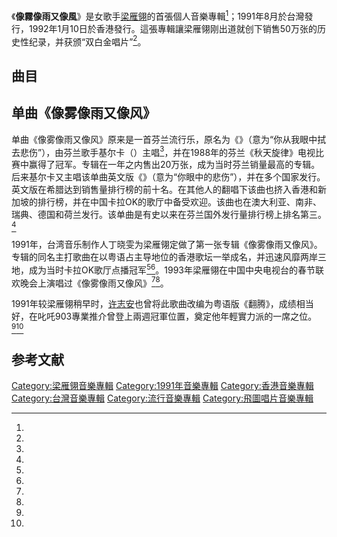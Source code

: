 {{Album infobox | <!-- See Wikipedia:WikiProject_Albums -->
|  Name        = 像霧像雨又像風
|  Type        = [[錄音室專輯|錄音室專輯]]
|  Artist      = [[梁雁翎|梁雁翎]]
|  Cover       = 梁雁翎 像霧像雨又像風.jpg
|  Released    = {{flagicon|ROC}} 1991年8月<br/>{{flagicon|Hong Kong|colonial}} 1992年1月10日
|  Recorded    = {{flagicon|ROC}} 1991年
|  Genre       = [[國語流行音樂|國語流行音樂]]
|  Length      = 42:20
|  Label       = {{flagicon|BHKG}}[[飛圖唱片|飛圖唱片]]<br>{{flagicon|TWN}}[[名將音樂_(台灣)|名將音樂]]
|  Last album  = 
|  This album  = '''像霧像雨又像風'''<br/>（1991年8月）
|  Next album  = [[離開那個不愛你的人|離開那個不愛你的人]]<br/>（1992年8月6日）
}}

《'''像霧像雨又像風'''》是女歌手[[梁雁翎|梁雁翎]]的首張個人音樂專輯<ref name="sina"/>；1991年8月於台灣發行，1992年1月10日於香港發行。這張專輯讓梁雁翎刚出道就创下销售50万张的历史性纪录，并获颁“双白金唱片”<ref name="sina_张"/>。

==曲目==
{{Tracklist
| collapsed = 
| headline = 
| font_size = 
| total_length = 42:20

| all_producer = [[鍾定一|鍾定一]]、[[丁曉雯|丁曉雯]]

| extra_column =

| title1 = 像霧像雨又像風
| music1 = {{tsl|fi|Kassu Halonen}}<br/>{{tsl|fi|Kisu Jernström}}<br/>{{tsl|en|Vexi Salmi|Vexi Salmi}}
| lyrics1 = [[丁曉雯|丁曉雯]]
| arranger1 = [[何永堅|谷中仁]]
| longnote1 = 原曲為{{tsl|en|Kirka}}的《Surun Pyyhit Silmistäni》<ref name="iltalehti"/><br/>台灣華視連續劇《[[福星福將|福星福將]]》主題曲<br/>粵語版本為[[許志安|許志安]]《翻騰》<ref name="sohu"/>
| length1 = 4:04

| title2 = 多少個夜晚
| music2 = [[陳容森|陳容森]]
| lyrics2 = [[吳慶康|吳慶康]]
| arranger2 = [[王利名|王利名]]
| note2 = [[蔣志光|蔣志光]]合唱
| longnote2 = 
| length2 = 4:24

| title3 = 打不開的鎖
| music3 = [[Aldo_Caporuscio|Aldo Caporuscio]]
| lyrics3 = 丁曉雯
| arranger3 = [[孫崇偉|孫崇偉]]
| longnote3 = 
| length3 = 4:56

| title4 = [[你怎麼說|你怎麼說]]
| music4 = [[左宏元|左宏元]]
| lyrics4 = [[上官月|上官月]]
| arranger4 = 鍾定一
| longnote4 = 原唱者為[[鄧麗君|鄧麗君]]
| length4 = 3:46

| title5 = 愛不像你這麼說
| music5 = [[黃國倫|黃國倫]]
| lyrics5 = [[陳家麗|陳家麗]]
| arranger5 = 谷中仁
| longnote5 = 
| length5 = 3:56

| title6 = 恰似你的溫柔
| music6 = [[梁弘志|梁弘志]]
| lyrics6 = 梁弘志
| arranger6 = 鍾定一
| longnote6 = 原唱者為[[鄧麗君|鄧麗君]]
| length6 = 4:30

| title7 = 談情說愛
| music7 = [[徐嘉良|徐嘉良]]
| lyrics7 = [[陳玉貞|娃娃]]
| arranger7 = [[盧志銘|盧志銘]]
| longnote7 = 
| length7 = 3:55

| title8 = 美麗的心情
| music8 = 陳容森
| lyrics8 = [[余致明|余致明]]
| arranger8 = [[唐奕聰|唐奕聰]]
| longnote8 = 粵語版本是黃寶欣《讓昨天再見》
| length8 = 3:31

| title9 = 兩個人一個夢一顆心
| music9 = 徐嘉良
| lyrics9 = [[姚若龍|姚若龍]]
| arranger9 = 孫崇偉
| longnote9 = 台灣華視連續劇《[[福星福將|福星福將]]》插曲
| length9 = 5:02

| title10 = 情人玫瑰
| music10 = [[鄭子固|鄭子固]]
| lyrics10 = 丁曉雯
| arranger10 = 盧志銘
| longnote10 = 
| length10 = 4:11
}}

== 单曲《像雾像雨又像风》 ==
单曲《像雾像雨又像风》原来是一首芬兰流行乐，原名为《{{lang|fi|Surun pyyhit silmistäni}}》（意为“你从我眼中拭去悲伤”），由芬兰歌手基尔卡（{{lang|fi|Kirka}}）主唱<ref name="sohu"/>，并在1988年的芬兰《秋天旋律》电视比赛中赢得了冠军。专辑在一年之内售出20万张，成为当时芬兰销量最高的专辑。后来基尔卡又主唱该单曲英文版《{{lang|en|Sadness in Your Eyes}}》（意为“你眼中的悲伤”），并在多个国家发行。英文版在希腊达到销售量排行榜的前十名。在其他人的翻唱下该曲也挤入香港和新加坡的排行榜，并在中国卡拉OK的歌厅中备受欢迎。该曲也在澳大利亚、南非、瑞典、德国和荷兰发行。该单曲是有史以来在芬兰国外发行量排行榜上排名第三。<ref name="iltalehti"/>

1991年，台湾音乐制作人丁晓雯为梁雁翎定做了第一张专辑《像雾像雨又像风》。专辑的同名主打歌曲在以粤语占主导地位的香港歌坛一举成名，并迅速风靡两岸三地，成为当时卡拉OK歌厅点播冠军<ref name="heijing"/><ref name="tianya"/>。1993年梁雁翎在中国中央电视台的春节联欢晚会上演唱过《像雾像雨又像风》<ref name="sina_和"/><ref name="sina_张"/>。

1991年较梁雁翎稍早时，[[许志安|许志安]]也曾将此歌曲改编为粤语版《翻腾》，成绩相当好，在叱吒903專業推介曾登上兩週冠軍位置，奠定他年輕實力派的一席之位。<ref name="sohu"/><ref name="fanteng"/>
<!--
== 音樂錄影帶 ==
== 派台歌曲成績 ==
-->

== 参考文献 ==
{{Reflist|30em|refs=
<ref name="sina">{{cite web | url = http://k.sina.com.cn/article_6578652600_1881e45b800100dvy3.html?from=ent&subch= | title = 从力压王菲、惊艳93年春晚到负债千万，她的人生像雾像雨又像风 | language = zh | publisher = 新浪看点 | date = 2018-12-16 | accessdate = 2019-02-02 }}</ref>

<ref name="iltalehti">{{cite web | url = https://www.iltalehti.fi/rakkauslaulut/a/200710306764098 | title = Surun pyyhit silmistäni | language = fi | publisher = Iltalehti | accessdate = 2019-02-03 | archive-date = 2019-09-12 | archive-url = https://web.archive.org/web/20190912165939/https://www.iltalehti.fi/rakkauslaulut/a/200710306764098 | dead-url = no }}</ref>

<ref name="heijing">{{cite web | url = http://www.heijing.co/drjunjun/2018111312055941367 | title = 她曾凭一首《像雾像雨又像风》火遍全国 | language = zh | publisher = 黑镜阅读 | date = 2018-11-13 | accessdate = 2019-03-03 | archive-url = https://web.archive.org/web/20190306044720/http://www.heijing.co/drjunjun/2018111312055941367 | archive-date = 2019-03-06 | dead-url = yes }}</ref>

<ref name="tianya">{{cite web | url = http://bbs.tianya.cn/post-funinfo-2630570-1.shtml | title = 像雾像雨又像风，歌星梁雁翎告别光环卖保险 | language = zh | publisher = 天涯社区 | date = 2011-05-12 | accessdate = 2019-02-03 | archive-date = 2019-09-15 | archive-url = https://web.archive.org/web/20190915070339/http://bbs.tianya.cn/post-funinfo-2630570-1.shtml | dead-url = no }}</ref>

<ref name="sina_和">{{cite web | url = http://ent.sina.com.cn/pop/old/9149.html | title = 像雾像雨又像风--又见梁雁翎 | author = 和璐璐 | language = zh | publisher = 北京晨报/新浪网影音娱乐 | date = 2000-07-04 | accessdate = 2019-03-03 | archive-date = 2019-09-12 | archive-url = https://web.archive.org/web/20190912061431/http://ent.sina.com.cn/pop/old/9149.html | dead-url = no }}</ref>

<ref name="sina_张">{{cite web | url = http://ent.sina.com.cn/s/h/2006-05-22/07161089141.html | title = 人生像雾像雨又像风梁雁翎：央视给我们做的媒 | author = 张楠 | language = zh | publisher = 扬子晚报/新浪网影音娱乐 | date = 2006-05-22 | accessdate = 2019-03-04 | archive-date = 2019-09-14 | archive-url = https://web.archive.org/web/20190914041125/http://ent.sina.com.cn/s/h/2006-05-22/07161089141.html | dead-url = no }}</ref>

<ref name="fanteng">{{cite web | url = http://suling213.blogspot.com/2009/09/304_08.html | title = 梁雁翎〈像霧像雨又像風〉 | language = zh | publisher = Blogspot | date = 2009-09-08 | accessdate = 2019-02-03 | archive-date = 2019-09-13 | archive-url = https://web.archive.org/web/20190913112716/http://suling213.blogspot.com/2009/09/304_08.html | dead-url = no }}</ref>

<ref name="sohu">{{cite web | url = http://www.sohu.com/a/245460027_364333 | title = 从“女王”到“负婆”，她的人生“像雾像雨又像风” | language = zh | publisher = 搜狐娱乐 | date = 2018-08-06 | accessdate = 2019-03-03 | archive-date = 2019-09-13 | archive-url = https://web.archive.org/web/20190913081548/http://www.sohu.com/a/245460027_364333 | dead-url = no }}</ref>
}}

[[Category:梁雁翎音樂專輯|Category:梁雁翎音樂專輯]]
[[Category:1991年音樂專輯|Category:1991年音樂專輯]]
[[Category:香港音樂專輯|Category:香港音樂專輯]]
[[Category:台灣音樂專輯|Category:台灣音樂專輯]]
[[Category:流行音樂專輯|Category:流行音樂專輯]]
[[Category:飛圖唱片音樂專輯|Category:飛圖唱片音樂專輯]]